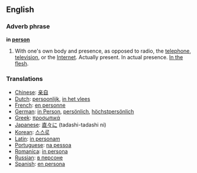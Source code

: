 ==English==

===Adverb phrase===
'''in [[person]]'''

#With one's own body and presence, as opposed to radio, the [[telephone]], [[television]], or the [[Internet]]. Actually present.  In actual presence. [[In the flesh]].

===Translations===
*[[Chinese]]: [[亲自]]
*[[Dutch]]: [[persoonlijk]], [[in het vlees]]
*[[French]]: [[en personne]]
*[[German]]: [[in Person]], [[persönlich]], [[höchstpersönlich]]
*[[Greek]]: [[προσωπικά]]
*[[Japanese]]: [[直々に]] (tadashi-tadashi ni)
*[[Korean]]: [[스스로]]
*[[Latin]]: [[in personam]]
*[[Portuguese]]: [[na pessoa]]
*[[Romanica]]: [[in persona]]
*[[Russian]]: [[в персоне]]
*[[Spanish]]: [[en persona]]